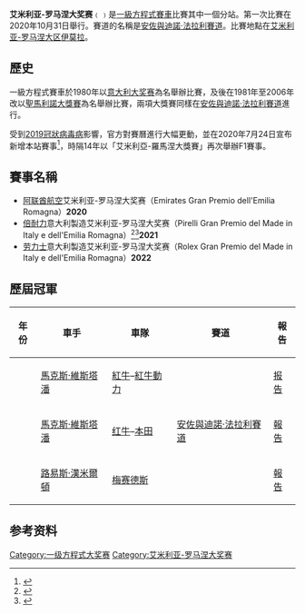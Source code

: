 {{noteTA
|G1=F1
|1=zh-hans:艾米利亚-罗马涅;zh-hk:愛美利亞-羅曼尼亞;zh-tw:艾米利亞-羅馬涅;
}}{{NOT|聖馬利諾大獎賽}}{{F1 race 
| Name                  = [[艾米利亚-罗马涅大区|艾米利亚-罗马涅]]大獎賽
| Flag                  = Flag of Italy.svg
| Circuit               = [[安佐與迪諾·法拉利賽道|安佐與迪諾·法拉利賽道]] 
| Circuit_image         = Imola 2009.svg
| Laps                  = 63
| Circuit_length_km     = 4.909
| Circuit_length_mi     = 3.050
| Race_length_km        = 309.049
| Race_length_mi        = 192.034
| First_held            = 2020
| Last_held             = 
| Times_held            = 3
| Most_wins_driver      = {{flagicon|NLD}} [[馬克斯·維斯塔潘|馬克斯·維斯塔潘]] (2)
| Most_wins_constructor = {{flagicon|AUT}} [[紅牛車隊|紅牛]]–[[紅牛動力總成|紅牛動力]] (2)
| Current_year          = 2022
| Pole_driver           = {{flagicon|NLD}} [[馬克斯·維斯塔潘|馬克斯·維斯塔潘]]
| Pole_team             = [[紅牛車隊|紅牛]]–[[紅牛動力總成|紅牛動力]]
| Pole_time             = 1:27.999
| Winner                = {{flagicon|NLD}} [[馬克斯·維斯塔潘|馬克斯·維斯塔潘]]
| Winning_team          = [[紅牛車隊|紅牛]]–[[紅牛動力總成|紅牛動力]]
| Winning_time          = 1:32:07.986
| Second                = {{flagicon|MEX}}[[沙治奧·佩雷斯|沙治奧·佩雷斯]]
| Second_team           = [[紅牛車隊|紅牛]]–[[紅牛動力總成|紅牛動力]]
| Second_time           = +16.527
| Third                 = {{flagicon|GRB}} [[蘭多·諾里斯|蘭多·諾里斯]]
| Third_team            = [[邁凱倫車隊|迈凯伦]]–[[梅赛德斯AMG车队|梅赛德斯]]
| Third_time            = +34.834
| Fastest_lap_driver    = {{flagicon|NLD}} [[馬克斯·維斯塔潘|馬克斯·維斯塔潘]]
| Fastest_lap_team      = [[紅牛車隊|紅牛]]–[[紅牛動力總成|紅牛動力]]
| Fastest_lap           = 1:18.446 在第55圈
}}

'''艾米利亚-罗马涅大奖赛'''﹙{{lang-it|Gran Premio dell'Emilia Romagna}}﹚是[[一級方程式賽車|一級方程式賽車]]比賽其中一個分站。第一次比賽在2020年10月31日舉行。賽道的名稱是[[安佐與迪諾·法拉利賽道|安佐與迪諾·法拉利賽道]]。比賽地點在[[艾米利亚-罗马涅大区|艾米利亚-罗马涅大区]][[伊莫拉|伊莫拉]]。

==歷史==
一級方程式賽車於1980年以[[意大利大奖赛|意大利大奖赛]]為名舉辦比賽，及後在1981年至2006年改以[[聖馬利諾大獎賽|聖馬利諾大獎賽]]為名舉辦比賽，兩項大獎賽同樣在[[安佐與迪諾·法拉利賽道|安佐與迪諾·法拉利賽道]]進行。

受到[[2019冠狀病毒病|2019冠狀病毒病]]影響，官方對賽曆進行大幅更動，並在2020年7月24日宣布新增本站賽事<ref>{{cite web |url=https://www.formula1.com/en/latest/article.breaking-formula-1-adds-portimao-nurburgring-and-2-day-event-in-imola-to.CGyDtalz9hBwCojE2QGCI.html |title=Formula 1 adds Portimao, Nurburgring and 2-day event in Imola to 2020 race calendar |website=Formula1.com |date=24 July 2020 |access-date=2021-01-22 |archive-date=2020-07-24 |archive-url=https://web.archive.org/web/20200724184431/https://www.formula1.com/en/latest/article.breaking-formula-1-adds-portimao-nurburgring-and-2-day-event-in-imola-to.CGyDtalz9hBwCojE2QGCI.html |dead-url=no }}</ref>，時隔14年以「艾米利亞-羅馬涅大獎賽」再次舉辦F1賽事。

==賽事名稱==
*[[阿联酋航空|阿联酋航空]]艾米利亚-罗马涅大奖赛（Emirates Gran Premio dell'Emilia Romagna）'''2020'''
*[[倍耐力|倍耐力]]意大利製造艾米利亚-罗马涅大奖赛（Pirelli Gran Premio del Made in Italy e dell'Emilia Romagna）<ref>{{cite web|url=https://it.motorsport.com/f1/news/f1-imola-sara-il-gp-del-made-in-italy-e-dellemilia-romagna/5221783/?ic_source=home-page-widget&ic_medium=widget&ic_campaign=widget-1|title=Imola sarà il GP del Made in Italy e dell'Emilia Romagna|author=Franco Nugnes|website=Motorsport.com|language=it|date=29 January 2021|access-date=29 January 2021|archive-date=2021-02-02|archive-url=https://web.archive.org/web/20210202120218/https://it.motorsport.com/f1/news/f1-imola-sara-il-gp-del-made-in-italy-e-dellemilia-romagna/5221783/?ic_source=home-page-widget&ic_medium=widget&ic_campaign=widget-1|dead-url=no}}</ref><ref>{{cite web|url=https://www.formulapassion.it/motorsport/formula-1/pirelli-title-sponsor-del-gp-a-imola-gran-premio-emilia-romagna-made-in-italy-551795.html|title=Pirelli title sponsor del GP a Imola|website=FormulaPassion.it|language=it|date=26 February 2021|access-date=26 February 2021|archive-date=2021-03-04|archive-url=https://web.archive.org/web/20210304013842/https://www.formulapassion.it/motorsport/formula-1/pirelli-title-sponsor-del-gp-a-imola-gran-premio-emilia-romagna-made-in-italy-551795.html|dead-url=no}}</ref>'''2021'''
*[[劳力士|劳力士]]意大利製造艾米利亚-罗马涅大奖赛（Rolex Gran Premio del Made in Italy e dell'Emilia Romagna）'''2022'''

==歷屆冠軍==
{| class="wikitable" style="font-size: 95%;"
|-
! 年份
! 車手
! 車隊
! 賽道
! 報告
|-
! {{f1|2022}}
| {{flagicon|NED}} [[馬克斯·維斯塔潘|馬克斯·維斯塔潘]]
| {{flagicon|AUT}} [[紅牛車隊|紅牛]]–[[紅牛動力總成|紅牛動力]]
| rowspan="3"| [[安佐與迪諾·法拉利賽道|安佐與迪諾·法拉利賽道]]
| [[2022年艾米利亚-罗马涅大奖赛|报告]]
|-
! {{f1|2021}}
| {{flagicon|NLD}} [[馬克斯·維斯塔潘|馬克斯·維斯塔潘]]
| {{flagicon|AUT}} [[紅牛車隊|红牛]]–[[本田车队|本田]]
| [[2021年艾米利亚-罗马涅大奖赛|報告]]
|-
! {{f1|2020}}
| {{flagicon|GBR}} [[路易斯·漢米爾頓|路易斯·漢米爾頓]]
| {{flagicon|DEU}} [[梅赛德斯AMG车队|梅赛德斯]]
| [[2020年艾米利亚-罗马涅大奖赛|報告]]
|}

==参考资料==
{{reflist|2}}

{{一级方程式大奖赛}}

[[Category:一级方程式大奖赛|Category:一级方程式大奖赛]]
[[Category:艾米利亚-罗马涅大奖赛|Category:艾米利亚-罗马涅大奖赛]]